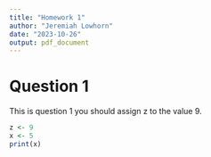 ```yaml
---
title: "Homework 1"
author: "Jeremiah Lowhorn"
date: "2023-10-26"
output: pdf_document
---
```


# Question 1

This is question 1 you should assign z to the value 9.

```r
z <- 9
x <- 5
print(x)
```
